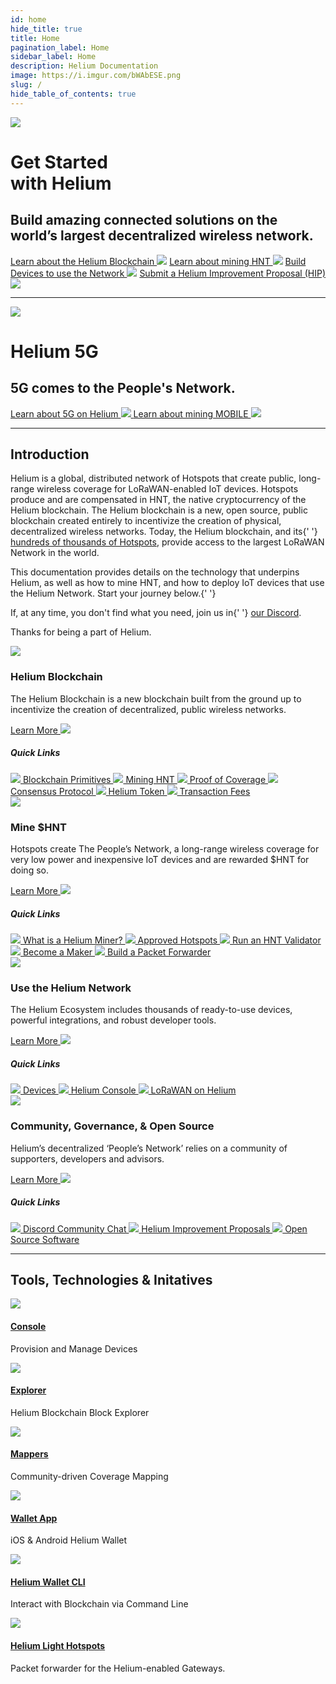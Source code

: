 ```yaml
---
id: home
hide_title: true
title: Home
pagination_label: Home
sidebar_label: Home
description: Helium Documentation
image: https://i.imgur.com/bWAbESE.png
slug: /
hide_table_of_contents: true
---
```



<div class="container" style={{padding: 0}}>
	<div class="row">
	<div class="col col--12">
		<img className="docsheader" style={{marginBottom: 50}} src={useBaseUrl("img/home/docsheader.png")} />
	</div>
		<div class="col col--6">
			<h1 className="bigger">Get Started <br/>with Helium</h1>
			<h2 className="subtitle">Build amazing connected solutions on the world’s largest decentralized wireless network.</h2>
    	</div>
    	<div class="col col--6">
    		<a className="quicklink" href="/blockchain">Learn about the Helium Blockchain <img className="quicklinkarrow" src={useBaseUrl("img/quicklinkarrow.svg")} /></a>
    			<a className="quicklink quicklinkblue" href="/mine-hnt">Learn about mining HNT <img className="quicklinkarrow" src={useBaseUrl("img/quicklinkarrow.svg")} /></a>
    							<a className="quicklink quicklinkgreen" href="/use-the-network">Build Devices to use the Network <img className="quicklinkarrow" src={useBaseUrl("img/quicklinkarrow.svg")} /></a>
    			<a className="quicklink quicklinkred" href="/community-governance">Submit a Helium Improvement Proposal (HIP) <img className="quicklinkarrow" src={useBaseUrl("img/quicklinkarrow.svg")} /></a>
    	</div>
    </div>

</div>
<div class="container" style={{padding: 0}}>
<hr />
</div>

<div class="container" style={{ padding: 0 }}>
  <div class="row">
    <div class="col col--12">
      <img className="homeicon" src={useBaseUrl('img/5g-on-helium/5gheader.png')} />
    </div>
    <div class="col col--6">
      <h1 className="bigger">Helium 5G</h1>
      <h2 className="subtitle">5G comes to the People's Network.</h2>
    </div>
    <div class="col col--6">
      <a className="quicklink quicklinkgreen" href="/5g-on-helium">
        Learn about 5G on Helium
        <img className="quicklinkarrow" src={useBaseUrl('img/quicklinkarrow.svg')} />
      </a>
      <a className="quicklink quicklinkblue" href="/5g-on-helium/mobile-poc">
        Learn about mining MOBILE
        <img className="quicklinkarrow" src={useBaseUrl('img/quicklinkarrow.svg')} />
      </a>
    </div>
  </div>
</div>

<div class="container" style={{ padding: 0 }}>
  <hr />
</div>

<div class="container" style={{ padding: 0 }}>
  <div class="row">
    <div class="col col--12">
      <h2>Introduction</h2>
    </div>
    <div class="col col--6">
      <p>
        Helium is a global, distributed network of Hotspots that create public, long-range wireless
        coverage for LoRaWAN-enabled IoT devices. Hotspots produce and are compensated in HNT, the
        native cryptocurrency of the Helium blockchain. The Helium blockchain is a new, open source,
        public blockchain created entirely to incentivize the creation of physical, decentralized
        wireless networks. Today, the Helium blockchain, and its{' '}
        <a href="https://explorer.helium.com/hotspots">hundreds of thousands of Hotspots</a>,
        provide access to the largest LoRaWAN Network in the world.
      </p>
    </div>
    <div class="col col--6">
      <p>
        This documentation provides details on the technology that underpins Helium, as well as how
        to mine HNT, and how to deploy IoT devices that use the Helium Network. Start your journey
        below.{' '}
      </p>
      <p>
        If, at any time, you don't find what you need, join us in{' '}
        <a href="https://discord.gg/helium">our Discord</a>.
      </p>
      <p style={{ fontWeight: 600 }}>Thanks for being a part of Helium.</p>
    </div>
  </div>
</div>

<div class="container" style={{ padding: 0, paddingTop: 100 }}>
  <div class="row">
    <div class="col col--6" style={{ marginBottom: 100 }}>
      <img className="homeicon" src={useBaseUrl('img/home/blockchainicon.png')} />
      <h3>Helium Blockchain</h3>
      <p className="podtext">
        The Helium Blockchain is a new blockchain built from the ground up to incentivize the
        creation of decentralized, public wireless networks.
      </p>
      <a href="/blockchain">
        Learn More <img className="linkarrow" src={useBaseUrl('img/icons/linkarrow.svg')} />
      </a>
      <h5>Quick Links</h5>
      <a className="block" href="/blockchain/blockchain-primitives">
        <img className="docicon" src={useBaseUrl('img/icons/docicon.svg')} /> Blockchain Primitives
      </a>
      <a className="block" href="/blockchain/mining">
        <img className="docicon" src={useBaseUrl('img/icons/docicon.svg')} /> Mining HNT
      </a>
      <a className="block" href="/blockchain/proof-of-coverage">
        <img className="docicon" src={useBaseUrl('img/icons/docicon.svg')} /> Proof of Coverage
      </a>
      <a className="block" href="/blockchain/consensus-protocol">
        <img className="docicon" src={useBaseUrl('img/icons/docicon.svg')} /> Consensus Protocol
      </a>
      <a className="block" href="/blockchain/helium-token">
        <img className="docicon" src={useBaseUrl('img/icons/docicon.svg')} /> Helium Token
      </a>
      <a className="block" href="/blockchain/transaction-fees">
        <img className="docicon" src={useBaseUrl('img/icons/docicon.svg')} /> Transaction Fees
      </a>
    </div>
    <div class="col col--6 blockblue" style={{ marginBottom: 100 }}>
      <img className="homeicon" src={useBaseUrl('img/home/mineicon.png')} />
      <h3>Mine $HNT</h3>
      <p className="podtext">
        Hotspots create The People’s Network, a long-range wireless coverage for very low power and
        inexpensive IoT devices and are rewarded $HNT for doing so.
      </p>
      <a href="/mine-hnt">
        Learn More <img className="linkarrow" src={useBaseUrl('img/icons/linkarrowblue.svg')} />
      </a>
      <h5>Quick Links</h5>
      <a className="block" href="/mine-hnt">
        <img className="docicon" src={useBaseUrl('img/icons/dociconblue.svg')} /> What is a Helium
        Miner?
      </a>
      <a className="block" href="https://helium.com/mine">
        <img className="docicon" src={useBaseUrl('img/icons/dociconblue.svg')} /> Approved Hotspots
      </a>
      <a className="block" href="/mine-hnt/validators">
        <img className="docicon" src={useBaseUrl('img/icons/dociconblue.svg')} /> Run an HNT
        Validator
      </a>
      <a className="block" href="/mine-hnt/full-hotspots/#becoming-a-maker">
        <img className="docicon" src={useBaseUrl('img/icons/dociconblue.svg')} /> Become a Maker
      </a>
      <a className="block" href="/use-the-network/setup-a-packet-forwarder">
        <img className="docicon" src={useBaseUrl('img/icons/dociconblue.svg')} /> Build a Packet
        Forwarder
      </a>
    </div>
    <div class="col col--6 blockgreen" style={{ marginBottom: 100 }}>
      <img className="homeicon" src={useBaseUrl('img/home/useicon.png')} />
      <h3>Use the Helium Network</h3>
      <p className="podtext">
        The Helium Ecosystem includes thousands of ready-to-use devices, powerful integrations, and
        robust developer tools.
      </p>
      <a href="/use-the-network">
        Learn More <img className="linkarrow" src={useBaseUrl('img/icons/linkarrowgreen.svg')} />
      </a>
      <h5>Quick Links</h5>
      <a className="block" href="/use-the-network/devices">
        <img className="docicon" src={useBaseUrl('img/icons/docicongreen.svg')} /> Devices
      </a>
      <a className="block" href="/use-the-network/console">
        <img className="docicon" src={useBaseUrl('img/icons/docicongreen.svg')} /> Helium Console
      </a>
      <a className="block" href="/lorawan-on-helium">
        <img className="docicon" src={useBaseUrl('img/icons/docicongreen.svg')} /> LoRaWAN on Helium
      </a>
    </div>
    <div class="col col--6 blockred" style={{ marginBottom: 100 }}>
      <img className="homeicon" src={useBaseUrl('img/home/communityicon.png')} />
      <h3>Community, Governance, & Open Source</h3>
      <p className="podtext">
        Helium’s decentralized ‘People’s Network’ relies on a community of supporters, developers
        and advisors.
      </p>
      <a href="/community-governance">
        Learn More <img className="linkarrow" src={useBaseUrl('img/icons/linkarrowred.svg')} />
      </a>
      <h5>Quick Links</h5>
      <a className="block" href="/community-governance#discord">
        <img className="docicon" src={useBaseUrl('img/icons/dociconred.svg')} /> Discord Community
        Chat
      </a>
      <a className="block" href="/community-governance#helium-improvement-proposals">
        <img className="docicon" src={useBaseUrl('img/icons/dociconred.svg')} /> Helium Improvement
        Proposals
      </a>
      <a className="block" href="/faq/open-source">
        <img className="docicon" src={useBaseUrl('img/icons/dociconred.svg')} /> Open Source
        Software
      </a>
    </div>
  </div>
</div>
<div class="container" style={{ padding: 0 }}>
  <hr />
</div>
<div class="container" style={{ padding: 0, paddingTop: 100 }}>
  <div class="row">
    <div class="col col--12" style={{ marginBottom: 50 }}>
      <h2>Tools, Technologies & Initatives</h2>
    </div>
    <div class="col col--6">
      <div className="tech--item">
        <img className="techicon" src={useBaseUrl('img/home/console.svg')} />
        <div className="tech--item_text">
          <a href="/use-the-network/console">
            <h4>Console</h4>
          </a>
          <p>Provision and Manage Devices</p>
        </div>
      </div>
      <div className="tech--item">
        <img className="techicon" src={useBaseUrl('img/home/explorer.svg')} />
        <div className="tech--item_text">
          <a href="https://explorer.helium.com">
            <h4>Explorer</h4>
          </a>
          <p>Helium Blockchain Block Explorer</p>
        </div>
      </div>
      <div className="tech--item">
        <img className="techicon" src={useBaseUrl('img/home/mappers.svg')} />
        <div className="tech--item_text">
          <a href="https://mappers.helium.com">
            <h4>Mappers</h4>
          </a>
          <p>Community-driven Coverage Mapping</p>
        </div>
      </div>
      <div className="tech--item">
        <img className="techicon" src={useBaseUrl('img/home/walletapp.svg')} />
        <div className="tech--item_text">
          <a href="https://helium.com/app">
            <h4>Wallet App</h4>
          </a>
          <p>iOS & Android Helium Wallet</p>
        </div>
      </div>
    </div>
    <div class="col col--6">
      <div className="tech--item">
        <img className="techicon" src={useBaseUrl('img/home/cli.svg')} />
        <div className="tech--item_text">
          <a href="https://github.com/helium/helium-wallet-rs">
            <h4>Helium Wallet CLI</h4>
          </a>
          <p>Interact with Blockchain via Command Line</p>
        </div>
      </div>
      <div className="tech--item">
        <img className="techicon" src={useBaseUrl('img/home/longfi.svg')} />
        <div className="tech--item_text">
          <a href="https://github.com/helium/gateway-rs">
            <h4>Helium Light Hotspots</h4>
          </a>
          <p>Packet forwarder for the Helium-enabled Gateways.</p>
        </div>
      </div>
    </div>
  </div>
</div>
